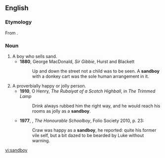 ==English==
===Etymology===
From {{compound|sand|boy|lang=en}}.

===Noun===
{{en-noun}}

# A boy who sells sand.
#* '''1880''', George MacDonald, ''Sir Gibbie'', Hurst and Blackett
#*: Up and down the street not a child was to be seen.  A '''sandboy''' with a donkey cart was the sole human arrangement in it.
# A proverbially happy or jolly person.
#* '''1910''', O Henry, ''The Rubaiyat of a Scotch Highball'', in ''The Trimmed Lamp''
#*: Drink always rubbed him the right way, and he would reach his rooms as jolly as a '''sandboy'''.
#*'''1977''', {{w|John Le Carré}}, ''The Honourable Schoolboy'', Folio Society 2010, p. 23:
#*:Craw was happy as a '''sandboy''', he reported: quite his former vile self, but a bit dazed to be bearded by Luke without warning.

[[vi:sandboy]]